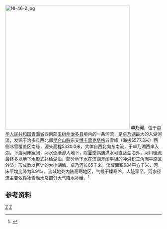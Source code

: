 [[File:NI-46-2.jpg|400px]]
'''卓乃河'''，位于[[中华人民共和国|中华人民共和国]][[青海省|青海省]]西南部[[玉树州|玉树州]][[治多县|治多县]]境内的一条河流，是[[卓乃湖|卓乃湖]]最大的入湖河流，发源于治多县西北部[[昆仑山脉|昆仑山脉]]东支[[博卡雷克塔格|博卡雷克塔格]]五雪峰（海拔5577.3米）西侧冰雪覆盖区南缘，源头高程5330.0米，大体自西北向东南流，于卓乃湖西岸入湖。下游河床宽阔，河水逐渐渗入地下，除[[夏季|夏季]]偶遇洪水可直达湖泊外，河川径流最终多以地下水形式补给湖泊。部分地下水在滨湖开阔平坦的冲洪积三角洲平原区外溢，形成数以百计的大小湖塘。卓乃河长65千米，流域面积684平方千米，河床平均比降为8.9‰。流域地处内陆高寒地区，气候干燥寒冷，人迹罕至。河水径流主要依靠冰雪融水及部分大气降水补给。<ref name="中国河湖大典">{{cite book zh |author=《[[中国河湖大典|中国河湖大典]]》编纂委员会 |title=《中国河湖大典·西北诸河卷》 |format=M |edition=1 |location=北京 |publisher=中国水利水电出版社 |date=2014年8月 |pages=5页 |id= ISBN 978-7-5170-2566-5}}</ref>


== 参考资料 ==
{{reflist}}

[[Category:青海河流|Z]]
[[Category:治多县|Z]]